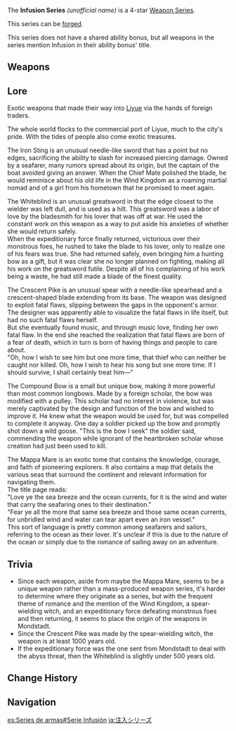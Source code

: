 {{Weapon Series Infobox
|rarity  = 4
|region  = Teyvat
|naming  = Ability bonus name: Infusion ''item''
|lore    = Weapons that ended up in Liyue through trade
|other   = One of two forged weapon series available since [[Version 1.0]]
}}
The '''Infusion Series''' ''(unofficial name)'' is a 4-star [[Weapon Series]].

This series can be [[Forging|forged]].

This series does not have a shared ability bonus, but all weapons in the series mention Infusion in their ability bonus' title.
==Weapons==
{{Weapons by Category Table|type=Infusion Series}}
==Lore==
Exotic weapons that made their way into [[Liyue]] via the hands of foreign traders.

The whole world flocks to the commercial port of Liyue, much to the city's pride. With the tides of people also come exotic treasures.

The Iron Sting is an unusual needle-like sword that has a point but no edges, sacrificing the ability to slash for increased piercing damage. Owned by a seafarer, many rumors spread about its origin, but the captain of the boat avoided giving an answer. When the Chief Mate polished the blade, he would reminisce about his old life in the Wind Kingdom as a roaming martial nomad and of a girl from his hometown that he promised to meet again.

The Whiteblind is an unusual greatsword in that the edge closest to the wielder was left dull, and is used as a hilt. This greatsword was a labor of love by the bladesmith for his lover that was off at war. He used the constant work on this weapon as a way to put aside his anxieties of whether she would return safely.<br />
When the expeditionary force finally returned, victorious over their monstrous foes, he rushed to take the blade to his lover, only to realize one of his fears was true. She had returned safely, even bringing him a hunting bow as a gift, but it was clear she no longer planned on fighting, making all his work on the greatsword futile. Despite all of his complaining of his work being a waste, he had still made a blade of the finest quality.

The Crescent Pike is an unusual spear with a needle-like spearhead and a crescent-shaped blade extending from its base. The weapon was designed to exploit fatal flaws, slipping between the gaps in the opponent's armor. The designer was apparently able to visualize the fatal flaws in life itself, but had no such fatal flaws herself.<br />
But she eventually found music, and through music love, finding her own fatal flaw. In the end she reached the realization that fatal flaws are born of a fear of death, which in turn is born of having things and people to care about.<br />
"Oh, how I wish to see him but one more time, that thief who can neither be caught nor killed. Oh, how I wish to hear his song but one more time. If I should survive, I shall certainly treat him&mdash;"

The Compound Bow is a small but unique bow, making it more powerful than most common longbows. Made by a foreign scholar, the bow was modified with a pulley. This scholar had no interest in violence, but was merely captivated by the design and function of the bow and wished to improve it. He knew what the weapon would be used for, but was compelled to complete it anyway. One day a soldier picked up the bow and promptly shot down a wild goose. "This is the bow I seek" the soldier said, commending the weapon while ignorant of the heartbroken scholar whose creation had just been used to kill.

The Mappa Mare is an exotic tome that contains the knowledge, courage, and faith of pioneering explorers. It also contains a map that details the various seas that surround the continent and relevant information for navigating them.<br />
The title page reads:<br />
"Love ye the sea breeze and the ocean currents, for it is the wind and water that carry the seafaring ones to their destination."<br />
"Fear ye all the more that same sea breeze and those same ocean currents, for unbridled wind and water can tear apart even an iron vessel."<br />
This sort of language is pretty common among seafarers and sailors, referring to the ocean as their lover. It's unclear if this is due to the nature of the ocean or simply due to the romance of sailing away on an adventure.

==Trivia==
*Since each weapon, aside from maybe the Mappa Mare, seems to be a unique weapon rather than a mass-produced weapon series, it's harder to determine where they originate as a series, but with the frequent theme of romance and the mention of the Wind Kingdom, a spear-wielding witch, and an expeditionary force defeating monstrous foes and then returning, it seems to place the origin of the weapons in Mondstadt.
*Since the Crescent Pike was made by the spear-wielding witch, the weapon is at least 1000 years old.
*If the expeditionary force was the one sent from Mondstadt to deal with the abyss threat, then the Whiteblind is slightly under 500 years old.

==Change History==
{{Change History|1.0}}

==Navigation==
{{Weapon Series Navbox}}

[[es:Series de armas#Serie Infusión]]
[[ja:注入シリーズ]]